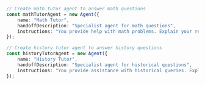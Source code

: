 ```typescript TypeScript
// Create math tutor agent to answer math questions
const mathTutorAgent = new Agent({
    name: "Math Tutor",
    handoffDescription: "Specialist agent for math questions",
    instructions: "You provide help with math problems. Explain your reasoning at each step and include examples",
});

// Create history tutor agent to answer history questions
const historyTutorAgent = new Agent({
    name: "History Tutor",
    handoffDescription: "Specialist agent for historical questions",
    instructions: "You provide assistance with historical queries. Explain important events and context clearly.",
});
```